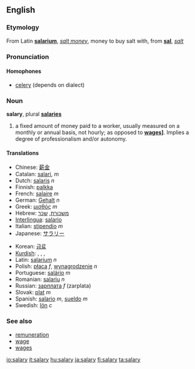 ==English==

===Etymology===
From Latin '''[[salarium]]''', ''[[salt money]]'', money to buy salt with, from '''[[sal]]''', ''[[salt]]''

===Pronunciation===
====Homophones====
*[[celery]] (depends on dialect)

===Noun===
'''salary''', plural '''[[salaries]]'''

# a fixed amount of money paid to a worker, usually measured on a monthly or annual basis, not hourly; as opposed to '''[[wages]]]'''. Implies a degree of professionalism and/or autonomy. 

====Translations====
{{top}}
*Chinese: [[薪金]]
*Catalan: [[salari]], ''m''
*Dutch: [[salaris]] ''n''
*Finnish: [[palkka]]
*French: [[salaire]] ''m''
*German: [[Gehalt]] ''n''
*Greek: [[μισθός]] ''m''
*Hebrew: [[משכורת]], [[שכר]]
*[[Interlingua]]: [[salario]]
*Italian: [[stipendio]] ''m''
*Japanese: [[サラリー]]
{{mid}}
*Korean: [[급료]]
*[[Kurdish]]: {{trad|ku|meaş}} {{m}}, {{trad|ku|miz}} {{m}}, {{trad|ku|muçe}} {{m}}, {{trad|ku|mehane}} {{f}}
*Latin: [[salarium]] ''n''
*Polish: [[płaca]] ''f'', [[wynagrodzenie]] ''n''
*Portuguese: [[salário]] ''m''
*Romanian: [[salariu]] ''n''
*Russian: [[зарплата]] ''f'' (zarplata)
*Slovak: [[plat#Slovak|plat]] ''m''
*Spanish: [[salario]] ''m'', [[sueldo]] ''m''
*Swedish: [[lön]] ''c''
{{bottom}}

===See also===
* [[remuneration]]
* [[wage]]
* [[wages]]

[[io:salary]]
[[it:salary]]
[[hu:salary]]
[[ja:salary]]
[[fi:salary]]
[[ta:salary]]
